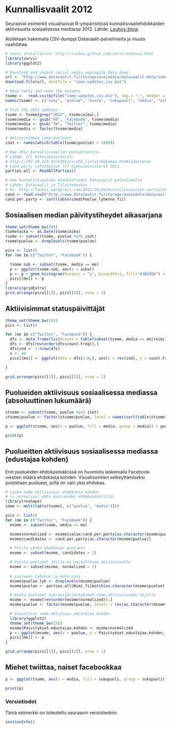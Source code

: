 # Kunnallisvaalit 2012

Seuraavat esimerkit visualisoivat R-ympäristössä kunnallisvaaliehdokkaiden aktiivisuutta sosiaalisessa mediassa 2012. Lähde: [Louhos-blogi](https://louhos.wordpress.com/2012/10/26/kunnallisvaaliehdokkaiden-aktiivisuus-sosiaalisessa-mediassa-puolueiden-vertailua/).

Aloitetaan hakemalla CSV-dumppi Datavaalit-palvelimelta ja muuta vaalidataa.

```r
# sorvi installation: http://louhos.github.com/sorvi/asennus.html
library(sorvi) 
library(ggplot2)

# Download and unpack social media aggregate data dump
url <- "http://www.datavaalit.fi/storage/avoindata/datavaalit-data/some-aggregaatti/some-updates-2013-01-22.csv.bz2"
download.file(url, destfile = "some-updates.csv.bz2")

# Read table and name the columns
tsome <-  read.csv(bzfile("some-updates.csv.bz2"), sep = ";", header = FALSE) 
names(tsome) <- c("nimi", "puolue", "kunta", "sukupuoli", "media", "aika")

# Pick the 2012 updates
tsome <- tsome[grep("2012", tsome$aika),]
tsome$media <- gsub("FB", "Facebook", tsome$media)
tsome$media <- gsub("TW", "Twitter", tsome$media)
tsome$media <- factor(tsome$media)

# Aktiivisimmat some-puolueet
isot <- names(which(table(tsome$puolue) > 1000))

# Hae 2012 kunnallisvaalien puoluetietoja
# Lähde: (C) Oikeusministeriö:
# http://192.49.229.35/K2012/s/ehd_listat/kokomaa.htm#ladattavat
# Load party information (C) Oikeusministeriö 2012
parties.all <- ReadAllParties()

# Hae kunnallisvaalien ehdokastiedot Datavaalit-palvelimelta
# Lähde: Datavaalit ja Tilastokeskus
# ks. http://louhos.wordpress.com/2012/10/05/kunnallisvaalien-vertailukelpoiset-ehdokasdatat-csv-taulukkoina-2004-2008-2012/
cand <- read.csv2("http://www.datavaalit.fi/storage/avoindata/datavaalit-ehdokas-ja-tulostiedot/2012/municipal_elections_candidates_2012_finland.csv", sep = ";", fileEncoding = "iso-8859-1")
cand.per.party <- sort(table(cand$Puolue_lyhenne_fi))
```

## Sosiaalisen median päivitystiheydet aikasarjana

```r
theme_set(theme_bw(20))
tsome$aika <- as.Date(tsome$aika)
tsome <- subset(tsome, puolue %in% isot)
tsome$puolue <- droplevels(tsome$puolue)

pics <- list()
for (me in c("Twitter", "Facebook")) {

  tsome.sub <- subset(tsome, media == me)
  p <- ggplot(tsome.sub, aes(x = aika)) 
  p <- p + geom_histogram(binaxis = "y", binwidth=1, fill="#3B5998") + ylab("lkm") + facet_grid(puolue ~ .) + ggtitle(me) + scale_x_date() + xlab("") + ylab("")
  pics[[me]] <- p
}
library(gridExtra)
grid.arrange(pics[[1]], pics[[2]], nrow = 1)
```


## Aktiivisimmat statuspäivittäjät

```r
theme_set(theme_bw(20))
pics <- list()

for (me in c("Twitter", "Facebook")) {
  dfs <- data.frame(list(count = table(subset(tsome, media == me)$nimi)))
  dfs <- dfs[rev(order(dfs$count.Freq)),]
  dfs$ind <- 1:nrow(dfs)
  n <- 40
  pics[[me]] <- ggplot(data = dfs[1:n,], aes(x = rev(ind), y = count.Freq)) + geom_text(aes(label = count.Var1), size = 5) + ggtitle(me) + scale_x_continuous(limits = c(1, n)) + scale_y_continuous(limits = c(0.6*min(dfs[1:n, "count.Freq"]), 1.04*max(dfs[1:n, "count.Freq"]) + 20)) + coord_flip() + ylab("Päivitystiheys") + xlab("Nimi")

}

grid.arrange(pics[[1]], pics[[2]], nrow = 1)
```

## Puolueiden aktiivisuus sosiaalisessa mediassa (absoluuttinen lukumäärä)

```r

stsome <- subset(tsome, puolue %in% isot)
stsome$puolue <- factor(stsome$puolue, level = names(sort(table(stsome$puolue))))

p <- ggplot(stsome, aes(x = puolue, fill = media, group = media)) + geom_bar(stat = "bin", position = "stack") + ylab("") + xlab("") + ggtitle(paste("Statuspäivitykset", paste(sort(tsome$aika)[[1]], "-", rev(sort(tsome$aika))[[1]], sep = ""))) + theme(axis.text.x=element_text(angle=30), plot.title = element_text(size = 15)) + coord_flip()

print(p)

```

## Puolueitten aktiivisuus sosiaalisessa mediassa (edustajaa kohden)

Erot puolueiden ehdokasmäärissä on huomiotu laskemalla Facebook-viestien määrä ehdokasta kohden. Visualisointien selkeyttämiseksi poistetaan puolueet, joilla on vain yksi ehdokas.

```r
# Laske some-aktiivisuus ehdokasta kohden 
# (= normalisoi data puolueiden ehdokasmäärillä)
library(reshape)
some <- melt(table(tsome[, c("puolue", "media")]))

pics <- list()
for (me in c("Twitter", "Facebook")) {
  msome <- subset(some, media == me)

  msome$normalized <- msome$value/cand.per.party[as.character(msome$puolue)]
  msome$candidates <- cand.per.party[as.character(msome$puolue)]

  # Poista yhden ehdokkaan puolueet
  msome <- subset(msome, candidates > 1)

  # Poista puolueet joilla ei mainittavaa aktiivisuutta
  msome <- subset(msome, normalized > 1)
  
  # puolueen lyhenne ja koko nimi
  msome$puolue.lyh <- droplevels(msome$puolue)
  msome$puolue <- parties.all$Nimi_fi[match(as.character(msome$puolue), parties.all$Puolue_lyhenne_fi)]

  # Aseta puolueet suuruusjärjestykseen some-aktiivisuuden nojalla 
  msome <- msome[rev(order(msome$normalized)),]
  msome$puolue <- factor(msome$puolue, levels = rev(as.character(msome$puolue)))

  # Visualisoi some-aktiisuus edustajaa kohden
  library(ggplot2)
  theme_set(theme_bw(15))
  msome$Paivitykset.edustajaa.kohden <- msome$normalized
  p <- ggplot(msome, aes(x = puolue, y = Paivitykset.edustajaa.kohden, group = media)) + geom_bar(stat = "identity") + coord_flip() + ggtitle(paste(me)) + ylab("") + ylab("Päivityksiä edustajaa kohden")
  pics[[me]] <- p
}

grid.arrange(pics[[1]], pics[[2]], nrow = 1)

```


## Miehet twiittaa, naiset facebookkaa

```r
p <- ggplot(tsome, aes(x = media, fill = sukupuoli, group = sukupuoli)) + geom_bar(stat = "bin", position = "stack") + ylab("") + xlab("") + scale_fill_manual(name = "", values = c("gray", "red", "blue")) + ggtitle(paste("Statuspäivitykset", paste(sort(tsome$aika)[[1]], "-", rev(sort(tsome$aika))[[1]], sep = ""))) + theme(plot.title = element_text(size = 15))

print(p)

```





### Versiotiedot

Tämä esimerkki on toteutettu seuraavin versiotiedoin:
 
```r
sessionInfo()
```
